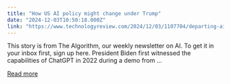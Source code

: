```yaml
---
title: "How US AI policy might change under Trump"
date: "2024-12-03T10:50:18.000Z"
link: "https://www.technologyreview.com/2024/12/03/1107704/departing-ai-white-house-advisor/"
---
```


This story is from The Algorithm, our weekly newsletter on AI. To get it in your inbox first,&#160;sign up here. President Biden first witnessed the capabilities of ChatGPT in 2022 during a demo from ...

[Read more](https://www.technologyreview.com/2024/12/03/1107704/departing-ai-white-house-advisor/)
